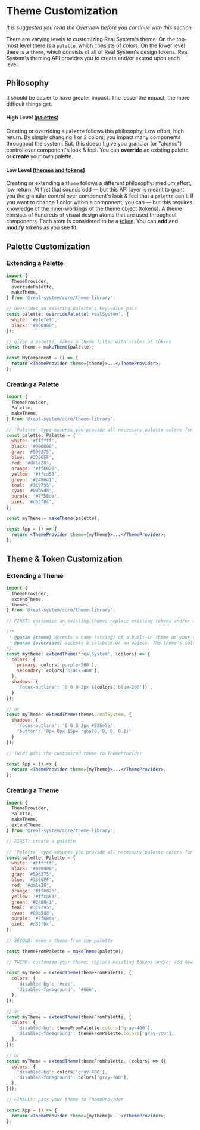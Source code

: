 

<Meta
  title="Real System/Theming/Theme Customization"
  parameters={makeMdxParameters()}
/>

# Theme Customization

_It is suggested you read the [Overview](/docs/real-system-theming-overview--page) before you continue with this section_

There are varying levels to customizing Real System's theme. On the top-most level there is a `palette`,
which consists of colors. On the lower level there is a `theme`, which consists of all of Real System's design tokens.
Real System's theming API provides you to create and/or extend upon each level.

## Philosophy

It should be easier to have greater impact. The lesser the impact, the more difficult things get.

#### High Level ([palettes](/docs/real-system-theming-theme-customization--page#palette-customization))

Creating or overriding a `palette` follows this philosophy: Low effort, high return.
By simply changing 1 or 2 colors, you impact many components throughout the system. But,
this doesn't give you granular (or "atomic") control over component's look & feel.
You can **override** an existing palette or **create** your own palette.

#### Low Level ([themes and tokens](/docs/real-system-theming-theme-customization--page#theme--token-customization))

Creating or extending a `theme` follows a different philosophy: medium effort, low return.
At first that sounds odd — but this API layer is meant to grant you the granular control
over component's look & feel that a `palette` can't. If you want to change 1 color within a component,
you can — but this requires knowledge of the inner-workings of the theme object (tokens).
A theme consists of hundreds of visual design atoms that are used throughout components.
Each atom is considered to be a [token](/docs/real-system-theming-design-tokens--page).
You can **add** and **modify** tokens as you see fit.

## Palette Customization

### Extending a Palette

```jsx
import {
  ThemeProvider,
  overridePalette,
  makeTheme,
} from '@real-system/core/theme-library';

// overrides an existing palette's key-value pair
const palette: overridePalette('realSystem', {
  white: '#efefef',
  black: '#000000',
});

// given a palette, makes a theme filled with scales of tokens
const theme = makeTheme(palette);

const MyComponent = () => {
  return <ThemeProvider theme={theme}>...</ThemeProvider>;
};
```

### Creating a Palette

```jsx
import {
  ThemeProvider,
  Palette,
  makeTheme,
} from '@real-system/core/theme-library';

// `Palette` type ensures you provide all necessary palette colors for `makeTheme`
const palette: Palette = {
  white: '#ffffff',
  black: '#000000',
  gray: '#596375',
  blue: '#3366FF',
  red: '#da1e28',
  orange: '#ffb020',
  yellow: '#ffca58',
  green: '#248641',
  teal: '#319795',
  cyan: '#00b5d8',
  purple: '#7f58de',
  pink: '#d53f8c',
};

const myTheme = makeTheme(palette);

const App = () => {
  return <ThemeProvider theme={myTheme}>...</ThemeProvider>;
};
```

## Theme & Token Customization

### Extending a Theme

```jsx
import {
  ThemeProvider,
  extendTheme,
  themes,
} from '@real-system/core/theme-library';

// FIRST: customize an existing theme; replace existing tokens and/or add new ones

/**
 * @param {theme} accepts a name (string) of a built-in theme or your own custom theme object.
 * @param {overrides} accepts a callback or an object. The theme's colors are passed to the callback so you can easily customize other tokens with the theme's color tokens.
*/
const mytheme: extendTheme('realSystem', (colors) => {
  colors: {
    primary: colors['purple-500'],
    secondary: colors['black-400'],
  },
  shadows: {
    'focus-outline': `0 0 0 3px ${colors['blue-200']}`,
  }
});

// or
const myTheme: extendTheme(themes.realSystem, {
  shadows: {
    'focus-outline': '0 0 0 3px #525e7e',
    'button': '0px 8px 15px rgba(0, 0, 0, 0.1)'
  }
});

// THEN: pass the customized theme to ThemeProvider

const App = () => {
  return <ThemeProvider theme={myTheme}>...</ThemeProvider>;
};
```

### Creating a Theme

```jsx
import {
  ThemeProvider,
  Palette,
  makeTheme,
  extendTheme,
} from '@real-system/core/theme-library';

// FIRST: create a palette

// `Palette` type ensures you provide all necessary palette colors for `makeTheme`
const palette: Palette = {
  white: '#ffffff',
  black: '#000000',
  gray: '#596375',
  blue: '#3366FF',
  red: '#da1e28',
  orange: '#ffb020',
  yellow: '#ffca58',
  green: '#248641',
  teal: '#319795',
  cyan: '#00b5d8',
  purple: '#7f58de',
  pink: '#d53f8c',
};

// SECOND: make a theme from the palette

const themeFromPalette = makeTheme(palette);

// THIRD: customize your theme; replace existing tokens and/or add new ones

const myTheme = extendTheme(themeFromPalette, {
  colors: {
    'disabled-bg': '#ccc',
    'disabled-foreground': '#666',
  },
});

// or
const myTheme = extendTheme(themeFromPalette, {
  colors: {
    'disabled-bg': themeFromPalette.colors['gray-400'],
    'disabled-foreground': themeFromPalette.colors['gray-700'],
  },
});

// or
const myTheme = extendTheme(themeFromPalette, (colors) => ({
  colors: {
    'disabled-bg': colors['gray-400'],
    'disabled-foreground': colors['gray-700'],
  },
}));

// FINALLY: pass your theme to ThemeProvider

const App = () => {
  return <ThemeProvider theme={myTheme}>...</ThemeProvider>;
};
```
